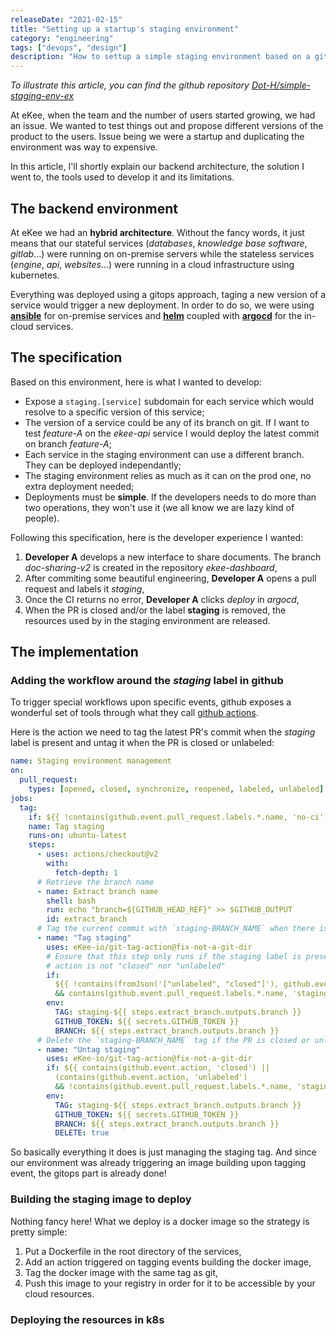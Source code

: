 ```yaml
---
releaseDate: "2021-02-15"
title: "Setting up a startup's staging environment"
category: "engineering"
tags: ["devops", "design"]
description: "How to settup a simple staging environment based on a gitops approach coupled with a k8s infrastructure"
---
```


_To illustrate this article, you can find the github repository
[Dot-H/simple-staging-env-ex](https://github.com/Dot-H/simple-staging-env-ex)_

At eKee, when the team and the number of users started growing, we had an issue.
We wanted to test things out and propose different versions of the product to
the users. Issue being we were a startup and duplicating the environment was way
to expensive.

In this article, I'll shortly explain our backend architecture, the solution I
went to, the tools used to develop it and its limitations.

## The backend environment

At eKee we had an **hybrid architecture**. Without the fancy words, it just means
that our stateful services (_databases_, _knowledge base software_, _gitlab_...)
were running on on-premise servers while the stateless services
(_engine_, _api_, _websites_...) were running in a cloud infrastructure using
kubernetes.

Everything was deployed using a gitops approach, taging a new version of a service
would trigger a new deployment. In order to do so, we were using
[**ansible**](https://docs.ansible.com/ansible/latest/index.html) for on-premise
services and [**helm**](https://helm.sh/) coupled with
[**argocd**](https://argo-cd.readthedocs.io/en/stable/) for the in-cloud services.

## The specification

Based on this environment, here is what I wanted to develop:

- Expose a `staging.[service]` subdomain for each service which would resolve to
  a specific version of this service;
- The version of a service could be any of its branch on git. If I want to test
  _feature-A_ on the _ekee-api_ service I would deploy the latest commit on branch
  _feature-A_;
- Each service in the staging environment can use a different branch. They can be
  deployed independantly;
- The staging environment relies as much as it can on the prod one, no extra
  deployment needed;
- Deployments must be **simple**. If the developers needs to do more than two
  operations, they won't use it (we all know we are lazy kind of people).

Following this specification, here is the developer experience I wanted:

1. **Developer A** develops a new interface to share documents. The branch
   _doc-sharing-v2_ is created in the repository _ekee-dashboard_,
1. After commiting some beautiful engineering, **Developer A** opens a pull
   request and labels it _staging_,
1. Once the CI returns no error, **Developer A** clicks _deploy_ in _argocd_,
1. When the PR is closed and/or the label **staging** is removed, the resources
   used by in the staging environment are released.

## The implementation

### Adding the workflow around the _staging_ label in github

To trigger special workflows upon specific events, github exposes a wonderful
set of tools through what they call [github actions](https://docs.github.com/en/actions).

Here is the action we need to tag the latest PR's commit when the _staging_ label
is present and untag it when the PR is closed or unlabeled:

```yaml
name: Staging environment management
on:
  pull_request:
    types: [opened, closed, synchronize, reopened, labeled, unlabeled]
jobs:
  tag:
    if: ${{ !contains(github.event.pull_request.labels.*.name, 'no-ci') }}
    name: Tag staging
    runs-on: ubuntu-latest
    steps:
      - uses: actions/checkout@v2
        with:
          fetch-depth: 1
      # Retrieve the branch name
      - name: Extract branch name
        shell: bash
        run: echo "branch=${GITHUB_HEAD_REF}" >> $GITHUB_OUTPUT
        id: extract_branch
      # Tag the current commit with `staging-BRANCH_NAME` when there is a `staging` label
      - name: "Tag staging"
        uses: eKee-io/git-tag-action@fix-not-a-git-dir
        # Ensure that this step only runs if the staging label is present and the
        # action is not "closed" nor "unlabeled"
        if:
          ${{ !contains(fromJson('["unlabeled", "closed"]'), github.event.action)
          && contains(github.event.pull_request.labels.*.name, 'staging') }}
        env:
          TAG: staging-${{ steps.extract_branch.outputs.branch }}
          GITHUB_TOKEN: ${{ secrets.GITHUB_TOKEN }}
          BRANCH: ${{ steps.extract_branch.outputs.branch }}
      # Delete the `staging-BRANCH_NAME` tag if the PR is closed or unlabeled
      - name: "Untag staging"
        uses: eKee-io/git-tag-action@fix-not-a-git-dir
        if: ${{ contains(github.event.action, 'closed') ||
          (contains(github.event.action, 'unlabeled')
          && !contains(github.event.pull_request.labels.*.name, 'staging')) }}
        env:
          TAG: staging-${{ steps.extract_branch.outputs.branch }}
          GITHUB_TOKEN: ${{ secrets.GITHUB_TOKEN }}
          BRANCH: ${{ steps.extract_branch.outputs.branch }}
          DELETE: true
```

So basically everything it does is just managing the staging tag. And since our
environment was already triggering an image building upon tagging event, the gitops
part is already done!

### Building the staging image to deploy

Nothing fancy here! What we deploy is a docker image so the strategy is pretty simple:

1. Put a Dockerfile in the root directory of the services,
1. Add an action triggered on tagging events building the docker image,
1. Tag the docker image with the same tag as git,
1. Push this image to your registry in order for it to be accessible by
   your cloud resources.

### Deploying the resources in k8s
